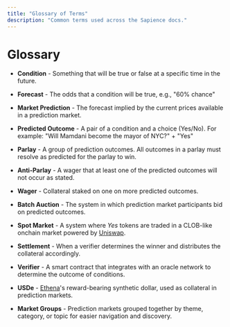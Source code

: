 ```yaml
---
title: "Glossary of Terms"
description: "Common terms used across the Sapience docs."
---
```


# Glossary

- **Condition** - Something that will be true or false at a specific time in the future.

- **Forecast** - The odds that a condition will be true, e.g., "60% chance"

- **Market Prediction** - The forecast implied by the current prices available in a prediction market.

- **Predicted Outcome** - A pair of a condition and a choice (Yes/No). For example: "Will Mamdani become the mayor of NYC?" + "Yes"

- **Parlay** - A group of prediction outcomes. All outcomes in a parlay must resolve as predicted for the parlay to win.

- **Anti-Parlay** - A wager that at least one of the predicted outcomes will not occur as stated.

- **Wager** - Collateral staked on one on more predicted outcomes.

- **Batch Auction** - The system in which prediction market participants bid on predicted outcomes.

- **Spot Market** - A system where *Yes* tokens are traded in a CLOB-like onchain market powered by [Uniswap](https://uniswap.org).

- **Settlement** - When a verifier determines the winner and distributes the collateral accordingly.

- **Verifier** - A smart contract that integrates with an oracle network to determine the outcome of conditions.

- **USDe** - [Ethena](https://ethena.fi)'s reward-bearing synthetic dollar, used as collateral in prediction markets.

- **Market Groups** - Prediction markets grouped together by theme, category, or topic for easier navigation and discovery.



